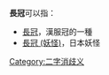 
'''長冠'''可以指：
* [[長冠|長冠]]，漢服冠的一種
* [[長冠_(妖怪)|長冠 (妖怪)]]，日本妖怪
{{disambig}}

[[Category:二字消歧义|Category:二字消歧义]]